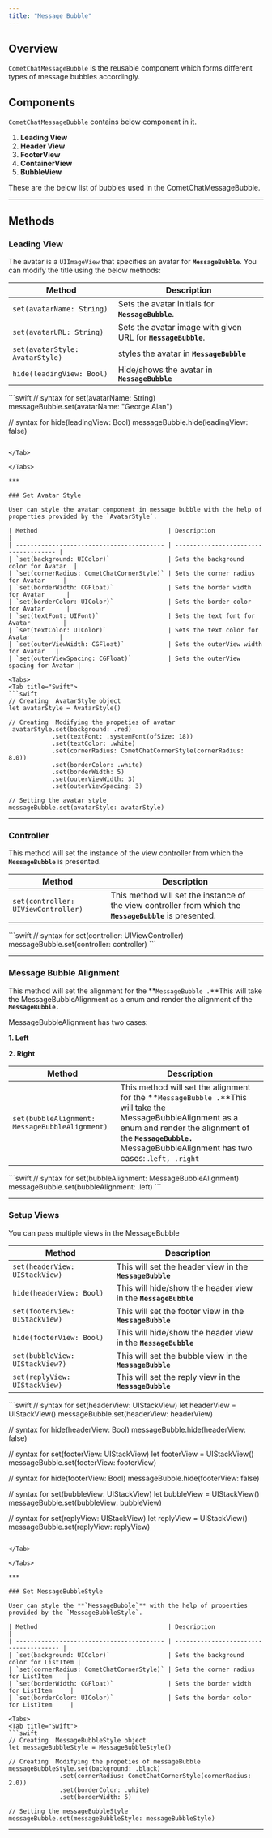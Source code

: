 ```yaml
---
title: "Message Bubble"
---
```


## Overview

`CometChatMessageBubble` is the reusable component which forms different types of message bubbles accordingly.

## Components

`CometChatMessageBubble` contains below component in it.

1. **Leading View**
2. **Header View**
3. **FooterView**
4. **ContainerView**
5. **BubbleView**

These are the below list of bubbles used in the CometChatMessageBubble.

***

## Methods

### Leading View

The avatar is a `UIImageView` that specifies an avatar for **`MessageBubble`**. You can modify the title using the below methods:

| Method                          | Description                                                   |
| ------------------------------- | ------------------------------------------------------------- |
| `set(avatarName: String)`       | Sets the avatar initials for **`MessageBubble`**.             |
| `set(avatarURL: String)`        | Sets the avatar image with given URL for **`MessageBubble`**. |
| `set(avatarStyle: AvatarStyle)` | styles the avatar in **`MessageBubble`**                      |
| `hide(leadingView: Bool)`       | Hide/shows the avatar in **`MessageBubble`**                  |

<Tabs>
<Tab title="Swift">
```swift
// syntax for set(avatarName: String)
messageBubble.set(avatarName: "George Alan")

// syntax for hide(leadingView: Bool)
messageBubble.hide(leadingView: false)
```

</Tab>

</Tabs>

***

### Set Avatar Style

User can style the avatar component in message bubble with the help of properties provided by the `AvatarStyle`.

| Method                                    | Description                           |
| ----------------------------------------- | ------------------------------------- |
| `set(background: UIColor)`                | Sets the background color for Avatar  |
| `set(cornerRadius: CometChatCornerStyle)` | Sets the corner radius for Avatar     |
| `set(borderWidth: CGFloat)`               | Sets the border width for Avatar      |
| `set(borderColor: UIColor)`               | Sets the border color for Avatar      |
| `set(textFont: UIFont)`                   | Sets the text font for Avatar         |
| `set(textColor: UIColor)`                 | Sets the text color for Avatar        |
| `set(outerViewWidth: CGFloat)`            | Sets the outerView width for Avatar   |
| `set(outerViewSpacing: CGFloat)`          | Sets the outerView spacing for Avatar |

<Tabs>
<Tab title="Swift">
```swift
// Creating  AvatarStyle object
let avatarStyle = AvatarStyle()

// Creating  Modifying the propeties of avatar
 avatarStyle.set(background: .red)
            .set(textFont: .systemFont(ofSize: 18))
            .set(textColor: .white)
            .set(cornerRadius: CometChatCornerStyle(cornerRadius: 8.0))
            .set(borderColor: .white)
            .set(borderWidth: 5)
            .set(outerViewWidth: 3)
            .set(outerViewSpacing: 3)

// Setting the avatar style
messageBubble.set(avatarStyle: avatarStyle)
```

</Tab>

</Tabs>

***

### Controller

This method will set the instance of the view controller from which the **`MessageBubble`** is presented.

| Method                              | Description                                                                                               |
| ----------------------------------- | --------------------------------------------------------------------------------------------------------- |
| `set(controller: UIViewController)` | This method will set the instance of the view controller from which the **`MessageBubble`** is presented. |

<Tabs>
<Tab title="Swift">
```swift
// syntax for set(controller: UIViewController)
messageBubble.set(controller: controller)
```

</Tab>

</Tabs>

***

### Message Bubble Alignment

This method will set the alignment for the \*\*`MessageBubble .`\*\*This will take the MessageBubbleAlignment as a enum and render the alignment of the **`MessageBubble.`**

MessageBubbleAlignment has two cases:

**1. Left**

**2. Right**

| Method                                         | Description                                                                                                                                                                                                                        |
| ---------------------------------------------- | ---------------------------------------------------------------------------------------------------------------------------------------------------------------------------------------------------------------------------------- |
| `set(bubbleAlignment: MessageBubbleAlignment)` | This method will set the alignment for the \*\*`MessageBubble .`\*\*This will take the MessageBubbleAlignment as a enum and render the alignment of the **`MessageBubble.`** MessageBubbleAlignment has two cases: .`left, .right` |

<Tabs>
<Tab title="Swift">
```swift
// syntax for set(bubbleAlignment: MessageBubbleAlignment)
messageBubble.set(bubbleAlignment: .left)
```

</Tab>

</Tabs>

***

### Setup Views

You can pass multiple views in the MessageBubble

| Method                          | Description                                                    |
| ------------------------------- | -------------------------------------------------------------- |
| `set(headerView: UIStackView)`  | This will set the header view in the **`MessageBubble`**       |
| `hide(headerView: Bool)`        | This will hide/show the header view in the **`MessageBubble`** |
| `set(footerView: UIStackView)`  | This will set the footer view in the **`MessageBubble`**       |
| `hide(footerView: Bool)`        | This will hide/show the header view in the **`MessageBubble`** |
| `set(bubbleView: UIStackView?)` | This will set the bubble view in the **`MessageBubble`**       |
| `set(replyView: UIStackView)`   | This will set the reply view in the **`MessageBubble`**        |

<Tabs>
<Tab title="Swift">
```swift
// syntax for set(headerView: UIStackView)
let headerView = UIStackView()
messageBubble.set(headerView: headerView)

// syntax for hide(headerView: Bool)
messageBubble.hide(headerView: false)

// syntax for set(footerView: UIStackView)
let footerView = UIStackView()
messageBubble.set(footerView: footerView)

// syntax for hide(footerView: Bool)
messageBubble.hide(footerView: false)

// syntax for set(bubbleView: UIStackView)
let bubbleView = UIStackView()
messageBubble.set(bubbleView: bubbleView)

// syntax for set(replyView: UIStackView)
let replyView = UIStackView()
messageBubble.set(replyView: replyView)
```

</Tab>

</Tabs>

***

### Set MessageBubbleStyle

User can style the **`MessageBubble`** with the help of properties provided by the `MessageBubbleStyle`.

| Method                                    | Description                            |
| ----------------------------------------- | -------------------------------------- |
| `set(background: UIColor)`                | Sets the background color for ListItem |
| `set(cornerRadius: CometChatCornerStyle)` | Sets the corner radius for ListItem    |
| `set(borderWidth: CGFloat)`               | Sets the border width for ListItem     |
| `set(borderColor: UIColor)`               | Sets the border color for ListItem     |

<Tabs>
<Tab title="Swift">
```swift
// Creating  MessageBubbleStyle object
let messageBubbleStyle = MessageBubbleStyle()

// Creating  Modifying the propeties of messageBubble
messageBubbleStyle.set(background: .black)
              .set(cornerRadius: CometChatCornerStyle(cornerRadius: 2.0))
              .set(borderColor: .white)
              .set(borderWidth: 5)

// Setting the messageBubbleStyle
messageBubble.set(messageBubbleStyle: messageBubbleStyle)
```

</Tab>

</Tabs>

***
